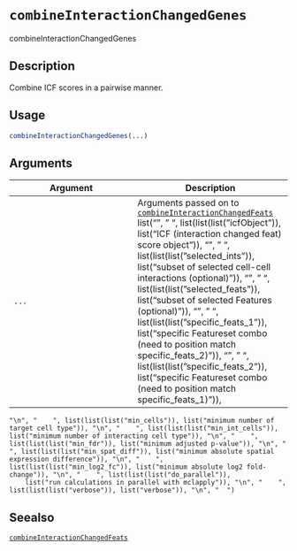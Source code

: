 # `combineInteractionChangedGenes`

combineInteractionChangedGenes


## Description

Combine ICF scores in a pairwise manner.


## Usage

```r
combineInteractionChangedGenes(...)
```


## Arguments

Argument      |Description
------------- |----------------
`...`     |      Arguments passed on to [`combineInteractionChangedFeats`](#combineinteractionchangedfeats)   list("\n", "    ", list(list(list("icfObject")), list("ICF (interaction changed feat) score object")), "\n", "    ", list(list(list("selected_ints")), list("subset of selected cell-cell interactions (optional)")), "\n", "    ", list(list(list("selected_feats")), list("subset of selected Features (optional)")), "\n", "    ", list(list(list("specific_feats_1")), list("specific Featureset combo (need to position match specific_feats_2)")), "\n", "    ", list(list(list("specific_feats_2")), list("specific Featureset combo (need to position match specific_feats_1)")), 
    "\n", "    ", list(list(list("min_cells")), list("minimum number of target cell type")), "\n", "    ", list(list(list("min_int_cells")), list("minimum number of interacting cell type")), "\n", "    ", list(list(list("min_fdr")), list("minimum adjusted p-value")), "\n", "    ", list(list(list("min_spat_diff")), list("minimum absolute spatial expression difference")), "\n", "    ", list(list(list("min_log2_fc")), list("minimum absolute log2 fold-change")), "\n", "    ", list(list(list("do_parallel")), 
        list("run calculations in parallel with mclapply")), "\n", "    ", list(list(list("verbose")), list("verbose")), "\n", "  ")


## Seealso

[`combineInteractionChangedFeats`](#combineinteractionchangedfeats)


